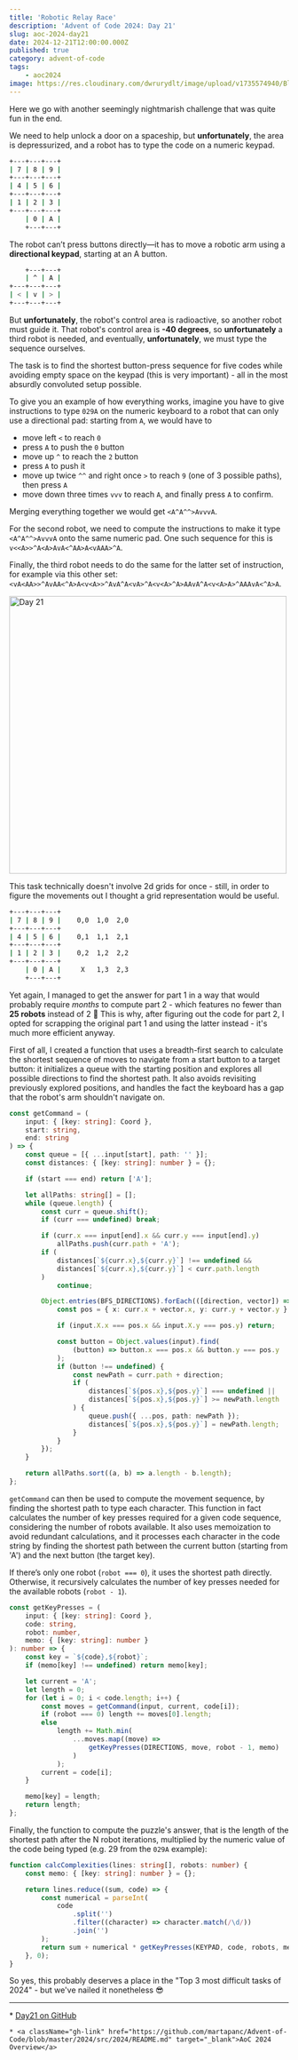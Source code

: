 ```yaml
---
title: 'Robotic Relay Race'
description: 'Advent of Code 2024: Day 21'
slug: aoc-2024-day21
date: 2024-12-21T12:00:00.000Z
published: true
category: advent-of-code
tags:
    - aoc2024
image: https://res.cloudinary.com/dwrurydlt/image/upload/v1735574940/Blog/2024-day-21_sv6bgr.webp
---
```


Here we go with another seemingly nightmarish challenge that was quite fun in the end.

We need to help unlock a door on a spaceship, but **unfortunately**, the area is depressurized, and a robot has to type the code on a numeric keypad.

```bash
+---+---+---+
| 7 | 8 | 9 |
+---+---+---+
| 4 | 5 | 6 |
+---+---+---+
| 1 | 2 | 3 |
+---+---+---+
    | 0 | A |
    +---+---+
```

The robot can’t press buttons directly—it has to move a robotic arm using a **directional keypad**, starting at an A button.

```bash
    +---+---+
    | ^ | A |
+---+---+---+
| < | v | > |
+---+---+---+
```

But **unfortunately**, the robot's control area is radioactive, so another robot must guide it. That robot's control area is **-40 degrees**, so **unfortunately** a third robot is needed, and eventually, **unfortunately**, we must type the sequence ourselves.

The task is to find the shortest button-press sequence for five codes while avoiding empty space on the keypad (this is very important) - all in the most absurdly convoluted setup possible.

To give you an example of how everything works, imagine you have to give instructions to type `029A` on the numeric keyboard to a robot that can only use a directional pad: starting from `A`, we would have to

- move left `<` to reach `0`
- press `A` to push the `0` button
- move up `^` to reach the `2` button
- press `A` to push it
- move up twice `^^` and right once `>` to reach `9` (one of 3 possible paths), then press `A`
- move down three times `vvv` to reach `A`, and finally press `A` to confirm.

Merging everything together we would get `<A^A^^>AvvvA`.

For the second robot, we need to compute the instructions to make it type `<A^A^^>AvvvA` onto the same numeric pad. One such sequence for this is `v<<A>>^A<A>AvA<^AA>A<vAAA>^A`.

Finally, the third robot needs to do the same for the latter set of instruction, for example via this other set: `<vA<AA>>^AvAA<^A>A<v<A>>^AvA^A<vA>^A<v<A>^A>AAvA^A<v<A>A>^AAAvA<^A>A`.

<div className='flex justify-center'>
    <img
        src='https://res.cloudinary.com/dwrurydlt/image/upload/v1735574967/Blog/2024-day-21-2_q9f3wn.webp'
        alt='Day 21'
        width='500px'
    />
</div>

This task technically doesn't involve 2d grids for once - still, in order to figure the movements out I thought a grid representation would be useful.

```bash
+---+---+---+
| 7 | 8 | 9 |    0,0  1,0  2,0
+---+---+---+
| 4 | 5 | 6 |    0,1  1,1  2,1
+---+---+---+
| 1 | 2 | 3 |    0,2  1,2  2,2
+---+---+---+
    | 0 | A |     X   1,3  2,3
    +---+---+
```

Yet again, I managed to get the answer for part 1 in a way that would probably require _months_ to compute part 2 - which features no fewer than **25 robots** instead of 2 🫠
This is why, after figuring out the code for part 2, I opted for scrapping the original part 1 and using the latter instead - it's much more efficient anyway.

First of all, I created a function that uses a breadth-first search to calculate the shortest sequence of moves to navigate from a start button to a target button: it initializes a queue with the starting position and explores all possible directions to find the shortest path. It also avoids revisiting previously explored positions, and handles the fact the keyboard has a gap that the robot's arm shouldn't navigate on.

```ts
const getCommand = (
    input: { [key: string]: Coord },
    start: string,
    end: string
) => {
    const queue = [{ ...input[start], path: '' }];
    const distances: { [key: string]: number } = {};

    if (start === end) return ['A'];

    let allPaths: string[] = [];
    while (queue.length) {
        const curr = queue.shift();
        if (curr === undefined) break;

        if (curr.x === input[end].x && curr.y === input[end].y)
            allPaths.push(curr.path + 'A');
        if (
            distances[`${curr.x},${curr.y}`] !== undefined &&
            distances[`${curr.x},${curr.y}`] < curr.path.length
        )
            continue;

        Object.entries(BFS_DIRECTIONS).forEach(([direction, vector]) => {
            const pos = { x: curr.x + vector.x, y: curr.y + vector.y };

            if (input.X.x === pos.x && input.X.y === pos.y) return;

            const button = Object.values(input).find(
                (button) => button.x === pos.x && button.y === pos.y
            );
            if (button !== undefined) {
                const newPath = curr.path + direction;
                if (
                    distances[`${pos.x},${pos.y}`] === undefined ||
                    distances[`${pos.x},${pos.y}`] >= newPath.length
                ) {
                    queue.push({ ...pos, path: newPath });
                    distances[`${pos.x},${pos.y}`] = newPath.length;
                }
            }
        });
    }

    return allPaths.sort((a, b) => a.length - b.length);
};
```

`getCommand` can then be used to compute the movement sequence, by finding the shortest path to type each character. This function in fact calculates the number of key presses required for a given code sequence, considering the number of robots available. It also uses memoization to avoid redundant calculations, and it processes each character in the code string by finding the shortest path between the current button (starting from 'A') and the next button (the target key).

If there’s only one robot (`robot === 0`), it uses the shortest path directly. Otherwise, it recursively calculates the number of key presses needed for the available robots (`robot - 1`).

```ts
const getKeyPresses = (
    input: { [key: string]: Coord },
    code: string,
    robot: number,
    memo: { [key: string]: number }
): number => {
    const key = `${code},${robot}`;
    if (memo[key] !== undefined) return memo[key];

    let current = 'A';
    let length = 0;
    for (let i = 0; i < code.length; i++) {
        const moves = getCommand(input, current, code[i]);
        if (robot === 0) length += moves[0].length;
        else
            length += Math.min(
                ...moves.map((move) =>
                    getKeyPresses(DIRECTIONS, move, robot - 1, memo)
                )
            );
        current = code[i];
    }

    memo[key] = length;
    return length;
};
```

Finally, the function to compute the puzzle's answer, that is the length of the shortest path after the N robot iterations, multiplied by the numeric value of the code being typed (e.g. 29 from the `029A` example):

```ts
function calcComplexities(lines: string[], robots: number) {
    const memo: { [key: string]: number } = {};

    return lines.reduce((sum, code) => {
        const numerical = parseInt(
            code
                .split('')
                .filter((character) => character.match(/\d/))
                .join('')
        );
        return sum + numerical * getKeyPresses(KEYPAD, code, robots, memo);
    }, 0);
}
```

So yes, this probably deserves a place in the "Top 3 most difficult tasks of 2024" - but we've nailed it nonetheless 😎

---

<div className="flex flex-col gap-2">
    * <a className="gh-link" href="https://github.com/martapanc/Advent-of-Code/blob/master/2024/src/2024/day21/day21.ts" target="_blank">Day21 on GitHub</a>

    * <a className="gh-link" href="https://github.com/martapanc/Advent-of-Code/blob/master/2024/src/2024/README.md" target="_blank">AoC 2024 Overview</a>

</div>
